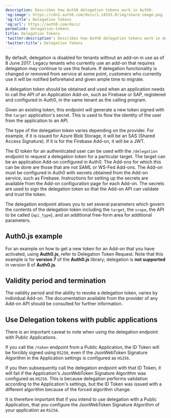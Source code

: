 ```yaml
---
description: Describes how Auth0 delegation tokens work in Auth0.
'og:image': https://cdn2.auth0.com/docs/1.14553.0/img/share-image.png
'og:title': Delegation Tokens
'og:url': https://auth0.com/docs/
permalink: delegation-tokens
title: Delegation Tokens
'twitter:description': Describes how Auth0 delegation tokens work in Auth0.
'twitter:title': Delegation Tokens
---
```

<Warning>

By default, delegation is disabled for tenants without an add-on in use as of 8 June 2017. Legacy tenants who currently use an add-on that requires delegation may continue to use this feature. If delegation functionality is changed or removed from service at some point, customers who currently use it will be notified beforehand and given ample time to migrate.

</Warning>

A delegation token should be obtained and used when an application needs to call the API of an Application Add-on, such as Firebase or SAP, registered and configured in Auth0, in the same tenant as the calling program.

Given an existing token, this endpoint will generate a new token signed with the `target` application's secret. This is used to flow the identity of the user from the application to an API.

The type of the delegation token varies depending on the provider. For example, if it is issued for Azure Blob Storage, it will be an SAS (Shared Access Signature). If it is for the Firebase Add-on, it will be a <Tooltip tip="JSON Web Token (JWT): Standard ID Token format (and often Access Token format) used to represent claims securely between two parties." cta="View Glossary" href="/docs/glossary?term=JWT">JWT</Tooltip>.

The <Tooltip tip="ID Token: Credential meant for the client itself, rather than for accessing a resource." cta="View Glossary" href="/docs/glossary?term=ID+token">ID token</Tooltip> for an authenticated user can be used with the `/delegation` endpoint to request a delegation token for a particular target. The target can be an application Add-on configured in Auth0. The Add-ons for which this can be done are those that are not <Tooltip tip="Security Assertion Markup Language (SAML): Standardized protocol allowing two parties to exchange authentication information without a password." cta="View Glossary" href="/docs/glossary?term=SAML">SAML</Tooltip> or <Tooltip tip="Security Assertion Markup Language (SAML): Standardized protocol allowing two parties to exchange authentication information without a password." cta="View Glossary" href="/docs/glossary?term=WS-Fed">WS-Fed</Tooltip> Add-ons. The Add-on must be configured in Auth0 with secrets obtained from the Add-on service, such as Firebase. Instructions for setting up the secrets are available from the Add-on configuration page for each Add-on. The secrets are used to sign the delegation token so that the Add-on API can validate and trust the token.

The delegation endpoint allows you to set several parameters which govern the contents of the delegation token including the `target`, the `scope`, the API to be called (`api_type`), and an additional free-form area for additional parameters.

## Auth0.js example

For an example on how to get a new token for an Add-on that you have activated, using **Auth0.js**, refer to Delegation Token Request. Note that this example is for **version 7** of the **Auth0.js** library; delegation is **not supported** in version 8 of **Auth0.js**.

## Validity period and termination

The validity period and the ability to revoke a delegation token, varies by individual Add-on. The documentation available from the provider of any Add-on API should be consulted for further information.

## Use Delegation tokens with public applications

There is an important caveat to note when using the delegation endpoint with Public Applications.

If you call the `/token` endpoint from a Public Application, the ID Token will be forcibly signed using `RS256`, even if the JsonWebToken Signature Algorithm in the Application settings is configured as `HS256`.

If you then subsequently call the delegation endpoint with that ID Token, it will fail if the Application's JsonWebToken Signature Algorithm was configured as `HS256`. This is because delegation performs validation according to the Application's settings, but the ID Token was issued with a different algorithm because of the forced algorithm change.

It is therefore important that if you intend to use delegation with a Public Application, that you configure the JsonWebToken Signature Algorithm of your application as `RS256`.